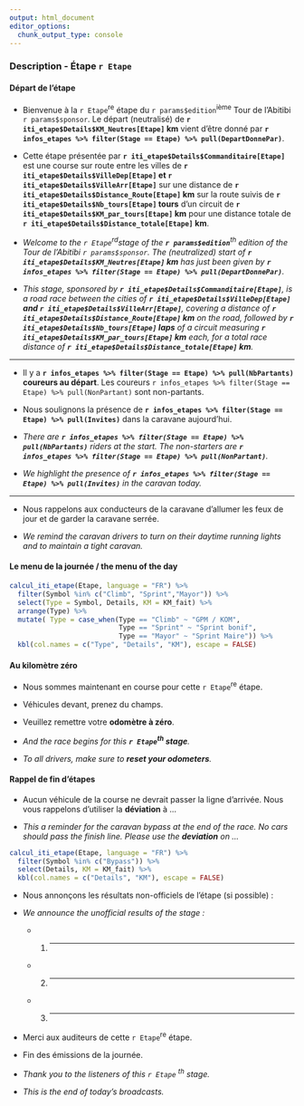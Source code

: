 ```yaml
---
output: html_document
editor_options: 
  chunk_output_type: console
---
```


### Description - Étape `r Etape` {-}

#### Départ de l'étape {-}

- Bienvenue à la `r Etape`^re^ étape du `r params$edition`^ième^ Tour de l’Abitibi `r params$sponsor`. Le départ (neutralisé) de **`r iti_etape$Details$KM_Neutres[Etape]` km** vient d'être donné par **`r infos_etapes %>% filter(Stage == Etape) %>% pull(DepartDonnePar)`**. 

- Cette étape présentée par **`r iti_etape$Details$Commanditaire[Etape]`** est une course sur route entre les villes de **`r iti_etape$Details$VilleDep[Etape]` et `r iti_etape$Details$VilleArr[Etape]`** sur une distance de **`r iti_etape$Details$Distance_Route[Etape]` km** sur la route suivis de **`r iti_etape$Details$Nb_tours[Etape]` tours** d’un circuit de **`r iti_etape$Details$KM_par_tours[Etape]` km** pour une distance totale de **`r iti_etape$Details$Distance_totale[Etape]` km**.  

<i>

- Welcome to the `r Etape`^rd^stage of the **`r params$edition`**^th^ edition of the Tour de l’Abitibi `r params$sponsor`. The (neutralized) start of **`r iti_etape$Details$KM_Neutres[Etape]` km** has just been given by **`r infos_etapes %>% filter(Stage == Etape) %>% pull(DepartDonnePar)`**.

- This stage, sponsored by **`r iti_etape$Details$Commanditaire[Etape]`**, is a road race between the cities of **`r iti_etape$Details$VilleDep[Etape]` and `r iti_etape$Details$VilleArr[Etape]`**, covering a distance of **`r iti_etape$Details$Distance_Route[Etape]` km** on the road, followed by **`r iti_etape$Details$Nb_tours[Etape]` laps** of a circuit measuring **`r iti_etape$Details$KM_par_tours[Etape]` km** each, for a total race distance of **`r iti_etape$Details$Distance_totale[Etape]` km**.

</i>

---

- Il y a **`r infos_etapes %>% filter(Stage == Etape) %>% pull(NbPartants)` coureurs au départ**. Les coureurs `r infos_etapes %>% filter(Stage == Etape) %>% pull(NonPartant)` sont non-partants.

- Nous soulignons la présence de **`r infos_etapes %>% filter(Stage == Etape) %>% pull(Invites)`** dans la caravane aujourd'hui.

<i>

- There are **`r infos_etapes %>% filter(Stage == Etape) %>% pull(NbPartants)`** riders at the start. The non-starters are **`r infos_etapes %>% filter(Stage == Etape) %>% pull(NonPartant)`**.

- We highlight the presence of **`r infos_etapes %>% filter(Stage == Etape) %>% pull(Invites)`** in the caravan today.

</i>

---

- Nous rappelons aux conducteurs de la caravane d’allumer les feux de jour et de garder la caravane serrée.

- *We remind the caravan drivers to turn on their daytime running lights and to maintain a tight caravan.*

#### Le menu de la journée / the menu of the day {-}

```r
calcul_iti_etape(Etape, language = "FR") %>% 
  filter(Symbol %in% c("Climb", "Sprint","Mayor")) %>% 
  select(Type = Symbol, Details, KM = KM_fait) %>% 
  arrange(Type) %>% 
  mutate( Type = case_when(Type == "Climb" ~ "GPM / KOM",
                           Type == "Sprint" ~ "Sprint bonif",
                           Type == "Mayor" ~ "Sprint Maire")) %>% 
  kbl(col.names = c("Type", "Details", "KM"), escape = FALSE)
```


#### Au kilomètre zéro {-}

- Nous sommes maintenant en course pour cette `r Etape`^re^ étape. 

- Véhicules devant, prenez du champs.

- Veuillez remettre votre **odomètre à zéro**.

<i>

- And the race begins for this **`r Etape`^th^ stage**.

- To all drivers, make sure to **reset your odometers**.

</i>


#### Rappel de fin d'étapes {-}

- Aucun véhicule de la course ne devrait passer la ligne d'arrivée. Nous vous rappelons d'utiliser la **déviation** à ...

<i>

- This a reminder for the caravan bypass at the end of the race. No cars should pass the finish line. Please use the **deviation** on ...

</i>

```r
calcul_iti_etape(Etape, language = "FR") %>% 
  filter(Symbol %in% c("Bypass")) %>% 
  select(Details, KM = KM_fait) %>% 
  kbl(col.names = c("Details", "KM"), escape = FALSE)
```

- Nous annonçons les résultats non-officiels de l'étape (si possible) :

- *We announce the unofficial results of the stage : *

  - 1. ___________
  - 2. ___________
  - 3. ___________

- Merci aux auditeurs de cette `r Etape`^re^ étape.

- Fin des émissions de la journée. 

<i>

- Thank you to the listeners of this `r Etape` ^th^ stage. 

- This is the end of today’s broadcasts.

</i>